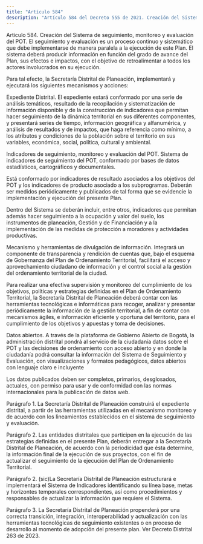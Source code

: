 ```yaml
---
title: "Artículo 584"
description: "Artículo 584 del Decreto 555 de 2021. Creación del Sistema de seguimiento, monitoreo y evaluación del POT."
---
```


Artículo 584. Creación del Sistema de seguimiento, monitoreo y evaluación del POT. El seguimiento y evaluación es un proceso continuo y sistemático que debe implementarse de manera paralela a la ejecución de este Plan. El sistema deberá producir información en función del grado de avance del Plan, sus efectos e impactos, con el objetivo de retroalimentar a todos los actores involucrados en su ejecución.
 
Para tal efecto, la Secretaría Distrital de Planeación, implementará y ejecutará los siguientes mecanismos y acciones:
 
Expediente Distrital. El expediente estará conformado por una serie de análisis temáticos, resultado de la recopilación y sistematización de información disponible y de la construcción de indicadores que permitan hacer seguimiento de la dinámica territorial en sus diferentes componentes, y presentará series de tiempo, información geográfica y alfanumérica, y análisis de resultados y de impactos, que haga referencia como mínimo, a los atributos y condiciones de la población sobre el territorio en sus variables, económica, social, política, cultural y ambiental.
 
Indicadores de seguimiento, monitoreo y evaluación del POT. Sistema de indicadores de seguimiento del POT, conformado por bases de datos estadísticos, cartográficos y documentales.
 
Está conformado por indicadores de resultado asociados a los objetivos del POT y los indicadores de producto asociado a los subprogramas. Deberán ser medidos periódicamente y publicados de tal forma que se evidencie la implementación y ejecución del presente Plan.
 
Dentro del Sistema se deberán incluir, entre otros, indicadores que permitan además hacer seguimiento a la ocupación y valor del suelo, los instrumentos de planeación, Gestión y de Financiación y a la implementación de las medidas de protección a moradores y actividades productivas.
 
Mecanismo y herramientas de divulgación de información. Integrará un componente de transparencia y rendición de cuentas que, bajo el esquema de Gobernanza del Plan de Ordenamiento Territorial, facilitará el acceso y aprovechamiento ciudadano de información y el control social a la gestión del ordenamiento territorial de la ciudad.
 
Para realizar una efectiva supervisión y monitoreo del cumplimiento de los objetivos, políticas y estrategias definidas en el Plan de Ordenamiento Territorial, la Secretaría Distrital de Planeación deberá contar con las herramientas tecnológicas e informáticas para recoger, analizar y presentar periódicamente la información de la gestión territorial, a fin de contar con mecanismos ágiles, e información eficiente y oportuna del territorio, para el cumplimiento de los objetivos y apuestas y toma de decisiones.
 
Datos abiertos. A través de la plataforma de Gobierno Abierto de Bogotá, la administración distrital pondrá al servicio de la ciudadanía datos sobre el POT y las decisiones de ordenamiento con acceso abierto y en donde la ciudadanía podrá consultar la información del Sistema de Seguimiento y Evaluación, con visualizaciones y formatos pedagógicos, datos abiertos con lenguaje claro e incluyente
 
Los datos publicados deben ser completos, primarios, desglosados, actuales, con permiso para usar y de conformidad con las normas internacionales para la publicación de datos web.
 
Parágrafo 1. La Secretaría Distrital de Planeación construirá el expediente distrital, a partir de las herramientas utilizadas en el mecanismo monitoreo y de acuerdo con los lineamientos establecidos en el sistema de seguimiento y evaluación.
 
Parágrafo 2. Las entidades distritales que participen en la ejecución de las estrategias definidas en el presente Plan, deberán entregar a la Secretaría Distrital de Planeación, de acuerdo con la periodicidad que ésta determine, la información final de la ejecución de sus proyectos, con el fin de actualizar el seguimiento de la ejecución del Plan de Ordenamiento Territorial.
 
Parágrafo 2. (sic)La Secretaría Distrital de Planeación estructurará e implementará el Sistema de Indicadores identificando su línea base, metas y horizontes temporales correspondientes, así como procedimientos y responsables de actualizar la información que requiere el Sistema.
 
Parágrafo 3. La Secretaría Distrital de Planeación propenderá por una correcta transición, integración, interoperabilidad y actualización con las herramientas tecnológicas de seguimiento existentes o en proceso de desarrollo al momento de adopción del presente plan.
Ver Decreto Distrital 263 de 2023.